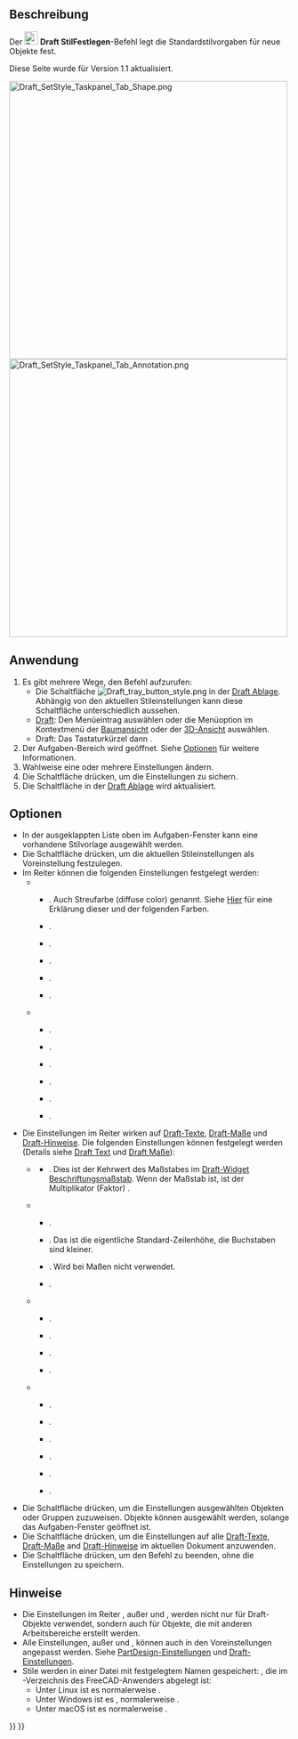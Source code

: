 <languages/>

{{Docnav/de
|[[Draft_SelectPlane/de|WähleEbene]]
|[[Draft_ToggleConstructionMode/de|KonstruktionsmodusUmschalten]]
|[[Draft_Workbench/de|Draft]]
|IconL=Draft_SelectPlane.svg
|IconR=Draft_ToggleConstructionMode.svg
|IconC=Workbench_Draft.svg
}}

{{GuiCommand/de
|Name=Draft SetStyle
|Name/de=Draft StilFestlegen
|MenuLocation=Dienstprogramme → Stil festlegen
|Workbenches=[[Draft_Workbench/de|Draft]], [[BIM_Workbench/de|BIM]]
|Shortcut=Draft: {{KEY|S}} {{KEY|S}}
|Version=0.19
|SeeAlso=[[Draft_AnnotationStyleEditor/de|Draft AnmerkungsStilEditor]], [[Draft_ApplyStyle/de|Draft StilAnwenden]]
}}

<span id="Description"></span>
==Beschreibung==

Der [[Image:Draft_SetStyle.svg|24px]] '''Draft StilFestlegen'''-Befehl legt die Standardstilvorgaben für neue Objekte fest.

Diese Seite wurde für Version 1.1 aktualisiert.

[[Image:Draft_SetStyle_Taskpanel_Tab_Shape.png|x500px]] [[Image:Draft_SetStyle_Taskpanel_Tab_Annotation.png|x500px]]
{{Caption|Die beiden Reiter ({{Version/de|1.0}}) der Aufgaben-Tafel Stileinstellungen }}

<span id="Usage"></span>
==Anwendung==

# Es gibt mehrere Wege, den Befehl aufzurufen:
#* Die Schaltfläche [[Image:Draft_tray_button_style.png]] in der [[Draft_Tray/de|Draft Ablage]]. Abhängig von den aktuellen Stileinstellungen kann diese Schaltfläche unterschiedlich aussehen.
#* [[Draft_Workbench/de|Draft]]: Den Menüeintrag {{MenuCommand|Dienstprogramme → [[Image:Draft_SetStyle.svg|16px]] Stil festlegen}} auswählen oder die Menüoption im Kontextmenü der [[Tree_view/de|Baumansicht]] oder der [[3D_view/de|3D-Ansicht]] auswählen.
#* Draft: Das Tastaturkürzel {{KEY|S}} dann {{KEY|S}}.
# Der Aufgaben-Bereich {{MenuCommand|Stileinstellungen}} wird geöffnet. Siehe [[#Optionen|Optionen]] für weitere Informationen.
# Wahlweise eine oder mehrere Einstellungen ändern.
# Die Schaltfläche {{Button|OK}} drücken, um die Einstellungen zu sichern.
# Die Schaltfläche in der [[Draft_Tray/de|Draft Ablage]] wird aktualisiert.

<span id="Options"></span>
==Optionen==

* In der ausgeklappten Liste oben im Aufgaben-Fenster kann eine vorhandene Stilvorlage ausgewählt werden.
* Die Schaltfläche {{Button|[[Image:Document-save.svg|16px]]}} drücken, um die aktuellen Stileinstellungen als Voreinstellung festzulegen.
* Im Reiter {{MenuCommand|Form}} können die folgenden Einstellungen festgelegt werden:
** {{MenuCommand|Erscheinungsbild der Form}}
*** {{MenuCommand|Formfarbe}}. Auch Streufarbe (diffuse color) genannt. Siehe [[Part_ColorPerFace/de#Anwendung|Hier]] für eine Erklärung dieser und der folgenden Farben.
*** {{MenuCommand|Umgebungsfarbe}}. {{Version/de|1.0}}
*** {{MenuCommand|Emmissionsfarbe}}. {{Version/de|1.0}}
*** {{MenuCommand|Glanzfarbe}}. {{Version/de|1.0}}
*** {{MenuCommand|Formtransparenz}}.
*** {{MenuCommand|Glanzstärke}}. {{Version/de|1.0}}
** {{MenuCommand|Andere}}
*** {{MenuCommand|Linienfarbe}}.
*** {{MenuCommand|Linienbreite}}.
*** {{MenuCommand|Punktfarbe}}. {{Version/de|1.0}}
*** {{MenuCommand|Punktgröße}}. {{Version/de|1.0}}
*** {{MenuCommand|Darstellungsart}}.
*** {{MenuCommand|Anzeigemodus}}.
* Die Einstellungen im Reiter {{MenuCommand|Beschriftung}} wirken auf [[Draft_Text/de|Draft-Texte]], [[Draft_Dimension/de|Draft-Maße]] und [[Draft_Label/de|Draft-Hinweise]]. Die folgenden Einstellungen können festgelegt werden (Details siehe [[Draft_Text/de#Ansicht|Draft Text]] und [[Draft_Dimension/de#Ansicht|Draft Maße]]):
** {{MenuCommand|Beschriftungen}} {{Version/de|1.1}}
*** {{MenuCommand|Skalenfaktor}}. Dies ist der Kehrwert des Maßstabes im [[Draft_annotation_scale_widget/de|Draft-Widget Beschriftungsmaßstab]]. Wenn der Maßstab {{value|1:100}} ist, ist der Multiplikator (Faktor) {{value|100}}. {{Version/de|1.0}}
** {{MenuCommand|Texte}}
*** {{MenuCommand|Schriftname}}.
*** {{MenuCommand|Schriftgröße}}. Das ist die eigentliche Standard-Zeilenhöhe, die Buchstaben sind kleiner.
*** {{MenuCommand|Faktor für den Zeilenabstand}}. Wird bei Maßen nicht verwendet.
*** {{MenuCommand|Textfarbe}}.
** {{MenuCommand|Linien und Pfeile}}
*** {{MenuCommand|Linienbreite}}. {{Version/de|1.0}}
*** {{MenuCommand|Pfeiltyp}}.
*** {{MenuCommand|Pfeilgröße}}.
*** {{MenuCommand|Linien- und Pfeilfarbe}}. {{Version/de|1.0}}
** {{MenuCommand|Maße}}
*** {{MenuCommand|Einheit anzeigen}}.
*** {{MenuCommand|Einheit überschreiben}}.
*** {{MenuCommand|Maßlinienüberstand}}.
*** {{MenuCommand|Länge der Maßhilfslinie}}.
*** {{MenuCommand|Maßhilfslinienüberstand}}.
*** {{MenuCommand|Textabstand}}.
* Die Schaltfläche {{Button|[[Image:Draft_SetStyle.svg|16px]] Ausgewählt}} drücken, um die Einstellungen ausgewählten Objekten oder Gruppen zuzuweisen. Objekte können ausgewählt werden, solange das Aufgaben-Fenster geöffnet ist.
* Die Schaltfläche {{Button|[[Image:Draft_Text.svg|16px]] Beschriftungen}} drücken, um die Einstellungen auf alle [[Draft_Text/de|Draft-Texte]], [[Draft_Dimension/de|Draft-Maße]] and [[Draft_Label/de|Draft-Hinweise]] im aktuellen Dokument anzuwenden.
* Die Schaltfläche {{Button|Abbrechen}} drücken, um den Befehl  zu beenden, ohne die Einstellungen zu speichern.

<span id="Notes"></span>
==Hinweise==

* Die Einstellungen im Reiter {{MenuCommand|Formen}}, außer {{MenuCommand|Darstellungsart}} und {{MenuCommand|Anzeigemodus}}, werden nicht nur für Draft-Objekte verwendet, sondern auch für Objekte, die mit anderen Arbeitsbereiche erstellt werden.
* Alle Einstellungen, außer {{MenuCommand|Darstellungsart}} und {{MenuCommand|Anzeigemodus}}, können auch in den Voreinstellungen angepasst werden. Siehe [[PartDesign_Preferences/de#Formdarstellung|PartDesign-Einstellungen]] und [[Draft_Preferences/de#Texte und Bemaßungen|Draft-Einstellungen]].
* Stile werden in einer Datei mit festgelegtem Namen gespeichert: {{FileName|StylePresets.json}}, die im {{FileName|Draft}}-Verzeichnis des FreeCAD-Anwenders abgelegt ist:
** Unter Linux ist es normalerweise {{FileName|/home/<username>/.local/share/FreeCAD/Draft/}}.
** Unter Windows ist es {{FileName|%APPDATA%\FreeCAD\Draft\}}, normalerweise {{FileName|C:\Users\<username>\Appdata\Roaming\FreeCAD\Draft\}}.
** Unter macOS ist es normalerweise {{FileName|/Users/<username>/Library/Preferences/FreeCAD/Draft/}}.


{{Docnav/de
|[[Draft_SelectPlane/de|WähleEbene]]
|[[Draft_ToggleConstructionMode/de|KonstruktionsmodusUmschalten]]
|[[Draft_Workbench/de|Draft]]
|IconL=Draft_SelectPlane.svg
|IconR=Draft_ToggleConstructionMode.svg
|IconC=Workbench_Draft.svg
}}

{{Draft Tools navi{{#translation:}}}}
{{Userdocnavi{{#translation:}}}}